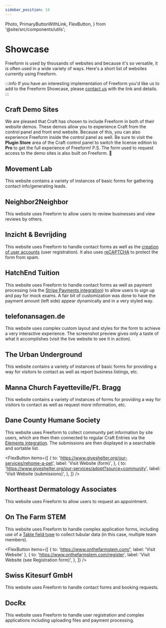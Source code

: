 ```yaml
---
sidebar_position: 14
---
```


  Photo,
  PrimaryButtonWithLink,
  FlexButton,
} from '@site/src/components/utils';


# Showcase

Freeform is used by thousands of websites and because it's so versatile, it is often used in a wide variety of ways. Here's a short list of websites currently using Freeform.

:::info
If you have an interesting implementation of Freeform you'd like us to add to the Freeform Showcase, please [contact us](/support/) with the link and details.
:::

## Craft Demo Sites

We are pleased that Craft has chosen to include Freeform in both of their website demos. These demos allow you to experience Craft from the control panel and front end website. Because of this, you can also experience Freeform inside the control panel as well. Be sure to visit the **Plugin Store** area of the Craft control panel to switch the license edition to **Pro** to get the full experience of Freeform! P.S. The form used to request access to the demo sites is also built on Freeform. 🙂

<PrimaryButtonWithLink
  to="https://craftcms.com/demo"
  label="Visit Craft Demo Sites"
/>

<Photo img={CraftDemosPhoto} alt="Craft Demo Sites" />

## Movement Lab

This website contains a variety of instances of basic forms for gathering contact info/generating leads.

<PrimaryButtonWithLink to="https://movementlab.eu/" label="Visit Website" />

<Photo img={MovementLabPhoto} alt="Movement Lab form" />

## Neighbor2Neighbor

This website uses Freeform to allow users to review businesses and view reviews by others.

<PrimaryButtonWithLink to="https://n2n.la/" label="Visit Website" />

<Photo img={N2NPhoto} alt="Neighbor2Neighbor form" />
<Photo img={N2N2Photo} alt="Neighbor2Neighbor submissions" />

## Inzicht & Bevrijding

This website uses Freeform to handle contact forms as well as the [creation of user accounts](../integrations/elements/#craft-users) (user registration). It also uses [reCAPTCHA](../forms/spam-protection#recaptcha) to protect the form from spam.

<PrimaryButtonWithLink
  to="https://www.inzichtenbevrijding.nl"
  label="Visit Website"
/>

<Photo img={InzichtPhoto} alt="Inzicht & Bevrijding form" />

## HatchEnd Tuition

This website uses Freeform to handle contact forms as well as payment processing (via the [Stripe Payments integration](../integrations/stripe-payments/)) to allow users to sign up and pay for mock exams. A fair bit of customization was done to have the payment amount (left side) appear dynamically and in a very styled way.

<PrimaryButtonWithLink
  to="https://hatchendtuition.co.uk"
  label="Visit Website"
/>

<Photo img={HatchendTutionPhoto} alt="HatchEnd Tuition payment form" />
<Photo img={HatchendExamPhoto} alt="HatchEnd Tuition form" />

## telefonansagen.de

This website uses complex custom layout and styles for the form to achieve a very interactive experience. The screenshot preview gives only a taste of what it accomplishes (visit the live website to see it in action).

<PrimaryButtonWithLink
  to="https://www.telefonansagen.de/kontakt/unverbindliche-anfrage"
  label="Visit Website"
/>

<Photo img={TelefonansagenPhoto} alt="telefonansagen.de form" />

## The Urban Underground

This website contains a variety of instances of basic forms for providing a way for visitors to contact as well as report business listings, etc.

<PrimaryButtonWithLink
  to="https://theurbanunderground.com/"
  label="Visit Website"
/>

<Photo img={TheUrbanPhoto} alt="The Urban Underground form" />

## Manna Church Fayetteville/Ft. Bragg

This website contains a variety of instances of forms for providing a way for visitors to contact as well as request more information, etc.

<PrimaryButtonWithLink
  to="https://fayftbragg.manna.church/"
  label="Visit Website"
/>

<Photo img={FayftbraggPhoto} alt="Manna Church Fayetteville/Ft. Bragg form" />

## Dane County Humane Society

This website uses Freeform to collect community pet information by site users, which are then then connected to regular Craft Entries via the [Elements integration](../integrations/elements/). The submissions are then displayed in a searchable and sortable list.

<FlexButton
  items={[
    {
      to: 'https://www.giveshelter.org/our-services/rehome-a-pet',
      label: 'Visit Website (form)',
    },
    {
      to: 'https://www.giveshelter.org/our-services/adopt?source=community',
      label: 'Visit Website (submissions)',
    },
  ]}
/>

<Photo img={DCHS1Photo} alt="Dane County Humane Society form" />
<Photo img={DCHS2Photo} alt="Dane County Humane Society submissions" />

## Northeast Dermatology Associates

This website uses Freeform to allow users to request an appointment.

<PrimaryButtonWithLink
  to="https://www.nedermatology.com/#appointment"
  label="Visit Website"
/>

<Photo img={NedaPhoto} alt="Northeast Dermatology Associates form" />

## On The Farm STEM

This website uses Freeform to handle complex application forms, including use of a [Table field type](../forms/fields#table) to collect tubular data (in this case, multiple team members).

<FlexButton
  items={[
    { to: 'https://www.onthefarmstem.com/', label: 'Visit Website' },
    {
      to: 'https://www.onthefarmstem.com/register',
      label: 'Visit Website (see Registration form)',
    },
  ]}
/>

<Photo img={OnTheFaemstemPhoto} alt="On The Farm STEM registration form" />

## Swiss Kitesurf GmbH

This website uses Freeform to handle contact forms and booking requests.

<PrimaryButtonWithLink to="https://www.kitesailing.ch/" label="Visit Website" />

<Photo img={KitesailingPhoto} alt="Swiss Kitesurf GmbH form" />

## DocRx

This website uses Freeform to handle user registration and complex applications including uploading files and payment processing.

<PrimaryButtonWithLink to="https://docrx.com" label="Visit Website" />

<Photo img={DocrxPhoto} alt="DocRx form" />
